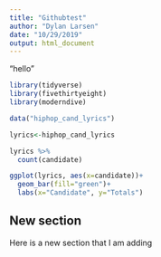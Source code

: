 ```yaml
---
title: "Githubtest"
author: "Dylan Larsen"
date: "10/29/2019"
output: html_document
---
```


"hello"

```r
library(tidyverse)
library(fivethirtyeight)
library(moderndive)
```

```r
data("hiphop_cand_lyrics")

lyrics<-hiphop_cand_lyrics

lyrics %>%
  count(candidate)

ggplot(lyrics, aes(x=candidate))+
  geom_bar(fill="green")+
  labs(x="Candidate", y="Totals")
```

## New section

Here is a new section that I am adding

